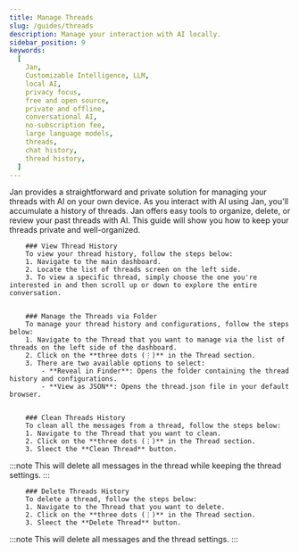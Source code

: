 ```yaml
---
title: Manage Threads
slug: /guides/threads
description: Manage your interaction with AI locally.
sidebar_position: 9
keywords:
  [
    Jan,
    Customizable Intelligence, LLM,
    local AI,
    privacy focus,
    free and open source,
    private and offline,
    conversational AI,
    no-subscription fee,
    large language models,
    threads,
    chat history,
    thread history,
  ]
---
```


Jan provides a straightforward and private solution for managing your threads with AI on your own device. As you interact with AI using Jan, you'll accumulate a history of threads.
Jan offers easy tools to organize, delete, or review your past threads with AI. This guide will show you how to keep your threads private and well-organized.

        ### View Thread History
        To view your thread history, follow the steps below:
        1. Navigate to the main dashboard.
        2. Locate the list of threads screen on the left side.
        3. To view a specific thread, simply choose the one you're interested in and then scroll up or down to explore the entire conversation.


        ### Manage the Threads via Folder
        To manage your thread history and configurations, follow the steps below:
        1. Navigate to the Thread that you want to manage via the list of threads on the left side of the dashboard.
        2. Click on the **three dots (⋮)** in the Thread section.
        3. There are two available options to select:
            - **Reveal in Finder**: Opens the folder containing the thread history and configurations.
            - **View as JSON**: Opens the thread.json file in your default browser.


        ### Clean Threads History
        To clean all the messages from a thread, follow the steps below:
        1. Navigate to the Thread that you want to clean.
        2. Click on the **three dots (⋮)** in the Thread section.
        3. Sleect the **Clean Thread** button.

:::note
This will delete all messages in the thread while keeping the thread settings.
:::

        ### Delete Threads History
        To delete a thread, follow the steps below:
        1. Navigate to the Thread that you want to delete.
        2. Click on the **three dots (⋮)** in the Thread section.
        3. Sleect the **Delete Thread** button.

:::note
This will delete all messages and the thread settings.
:::

